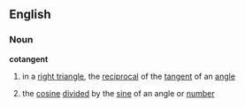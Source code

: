 ==English==
===Noun===
{{wikipedia}}
'''cotangent'''
#{{mathematics}} in a [[right triangle]], the [[reciprocal]] of the [[tangent]] of an [[angle]]
#{{mathematics}} the [[cosine]] [[divided]] by the [[sine]] of an angle or [[number]]